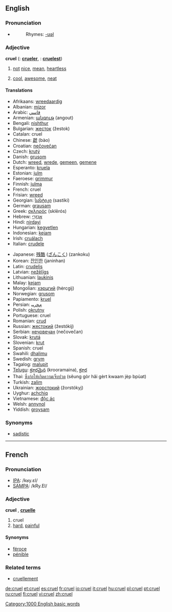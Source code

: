 ==English==

===Pronunciation===
*{{audio|en-us-cruel.ogg|Audio (US)}}
*:Rhymes: [[Rhymes:English:-ʊəl|-ʊəl]]

===Adjective===
'''cruel'''  ({{compar}}: '''[[crueler]]''', {{superl}}: '''[[cruelest]]''')

# [[not]] [[nice]], [[mean]], [[heartless]]
# {{slang}} [[cool]], [[awesome]], [[neat]]

====Translations====
{{top}}
*Afrikaans: [[wreedaardig]]
*Albanian: [[mizor]]
*Arabic: [[قاسي]]
*Armenian: [[անգութ]] (angout)
*Bengali: [[nishthur]]
*Bulgarian: [[жесток]] (žestok)
*Catalan: cruel
*Chinese: [[虣]] (bào)
*Croatian: [[nečovečan]]
*Czech: [[krutý]]
*Danish: [[grusom]]
*Dutch: [[wreed]], [[wrede]], [[gemeen]], [[gemene]]
*Esperanto: [[kruela]]
*Estonian: [[julm]]
*Faeroese: [[grimmur]]
*Finnish: [[julma]]
*French: cruel
*Frisian: [[wreed]]
*Georgian: [[სასტიკი]] (sastiki)
*German: [[grausam]]
*Greek: [[σκληρός]] (sklērós)
*Hebrew: [[אַכְזָרִי]]
*Hindi: [[nirdayi]]
*Hungarian: [[kegyetlen]]
*Indonesian: [[kejam]]
*Irish: [[cruálach]]
*Italian: [[crudele]]
{{mid}}
*Japanese: [[残酷]] ([[ざんこく]]) (zankoku)
*Korean: [[잔인한]] (janinhan)
*Latin: [[crudelis]]
*Latvian: [[nežēlīgs]]
*Lithuanian: [[laukinis]]
*Malay: [[kejam]]
*Mongolian: [[хэрцгий]] (hėrcgij)
*Norwegian: [[grusom]]
*Papiamento: [[kruel]]
*Persian: [[ﻡﺤﺭﻴﺒ]]
*Polish: [[okrutny]]
*Portuguese: cruel
*Romanian: [[crud]]
*Russian: [[жестокий]] (žestókij)
*Serbian: [[нечовечан]] (nečovečan)
*Slovak: [[krutá]]
*Slovenian: [[krut]]
*Spanish: cruel
*Swahili: [[dhalimu]]
*Swedish: [[grym]]
*Tagalog: [[malupit]]
*[[Telugu]]: [[క్రూరమైన]] (krooramaina), [[క్రూర]]
*Thai: [[ซึ่งก่อให้เกิดความเจ็บปวด]] (sêung gòr hâi gèrt kwaam jèp bpùat)
*Turkish: [[zalim]]
*Ukrainian: [[жорстокий]] (žorstókyj)
*Uyghur: [[achchiq]]
*Vietnamese: [[độc ác]]
*Welsh: [[annynol]]
*Yiddish: [[groysam]]
{{bottom}}

===Synonyms===
*[[sadistic]]

----
==French==

===Pronunciation===
*[[w:IPA|IPA]]: /kʁy.ɛl/
*[[w:SAMPA|SAMPA]]: /kRy.El/

===Adjective===
{{fr-infl-adj|sm=cruel|sf=cruelle|pm=cruels|pf=cruelles|smp=kʁy.ɛl|sfp=kʁy.ɛl|pmp=kʁy.ɛl|pfp=kʁy.ɛl}}
'''cruel''' {{m}}, '''[[cruelle]]''' {{f}}

# cruel
# [[hard]], [[painful]]

====Synonyms====
*[[féroce]]
*[[pénible]]

===Related terms===
*[[cruellement]]

[[Category:1000 English basic words]]

[[de:cruel]]
[[et:cruel]]
[[es:cruel]]
[[fr:cruel]]
[[io:cruel]]
[[it:cruel]]
[[hu:cruel]]
[[pl:cruel]]
[[pt:cruel]]
[[ru:cruel]]
[[fi:cruel]]
[[vi:cruel]]
[[zh:cruel]]